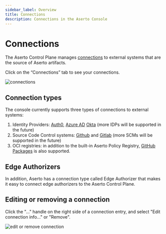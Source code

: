```yaml
---
sidebar_label: Overview
title: Connections
description: Connections in the Aserto Console
---
```


# Connections

The Aserto Control Plane manages [connections](/docs/overview/connections) to external systems that are
the source of Aserto artifacts.

Click on the “Connections” tab to see your connections.

![connections](/connections.png)

## Connection types

The console currently supports three types of connections to external systems:
1. Identity Providers: [Auth0](/docs/aserto-console/connections/setup-auth0), [Azure AD](/docs/aserto-console/connections/setup-azuread) [Okta](/docs/aserto-console/connections/setup-okta) (more IDPs will be supported in the future)
2. Source Code Control systems: [Github](/docs/aserto-console/connections/setup-github) and [Gitlab](/docs/aserto-console/connections/setup-gitlab) (more SCMs will be supported in the future)
3. OCI registries: in addition to the built-in Aserto Policy Registry, [GitHub Packages](/docs/aserto-console/connections/setup-ghcr) is also supported.

## Edge Authorizers

In addition, Aserto has a connection type called Edge Authorizer that makes it easy to connect edge authorizers to the Aserto Control Plane.

## Editing or removing a connection

Click the "..." handle on the right side of a connection entry, and select "Edit connection info..." or "Remove".

![edit or remove connection](/edit-or-remove-connection.png)
